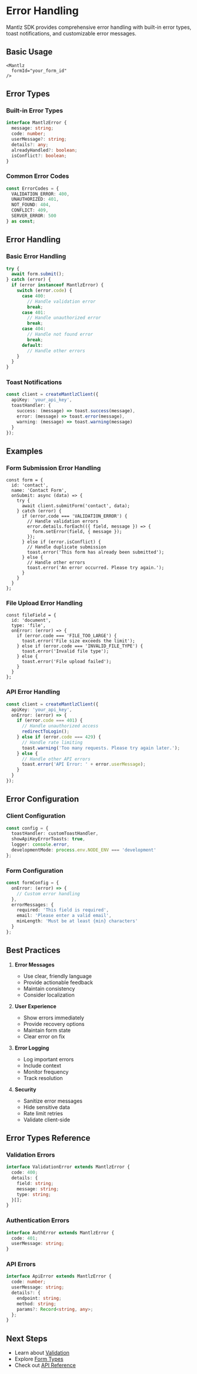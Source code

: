 # Error Handling

Mantlz SDK provides comprehensive error handling with built-in error types, toast notifications, and customizable error messages.

## Basic Usage

```tsx
<Mantlz 
  formId="your_form_id"
/>
```

## Error Types

### Built-in Error Types

```typescript
interface MantlzError {
  message: string;
  code: number;
  userMessage?: string;
  details?: any;
  alreadyHandled?: boolean;
  isConflict?: boolean;
}
```

### Common Error Codes

```typescript
const ErrorCodes = {
  VALIDATION_ERROR: 400,
  UNAUTHORIZED: 401,
  NOT_FOUND: 404,
  CONFLICT: 409,
  SERVER_ERROR: 500
} as const;
```

## Error Handling

### Basic Error Handling

```typescript
try {
  await form.submit();
} catch (error) {
  if (error instanceof MantlzError) {
    switch (error.code) {
      case 400:
        // Handle validation error
        break;
      case 401:
        // Handle unauthorized error
        break;
      case 404:
        // Handle not found error
        break;
      default:
        // Handle other errors
    }
  }
}
```

### Toast Notifications

```typescript
const client = createMantlzClient({
  apiKey: 'your_api_key',
  toastHandler: {
    success: (message) => toast.success(message),
    error: (message) => toast.error(message),
    warning: (message) => toast.warning(message)
  }
});
```

## Examples

### Form Submission Error Handling

```tsx
const form = {
  id: 'contact',
  name: 'Contact Form',
  onSubmit: async (data) => {
    try {
      await client.submitForm('contact', data);
    } catch (error) {
      if (error.code === 'VALIDATION_ERROR') {
        // Handle validation errors
        error.details.forEach(({ field, message }) => {
          form.setError(field, { message });
        });
      } else if (error.isConflict) {
        // Handle duplicate submission
        toast.error('This form has already been submitted');
      } else {
        // Handle other errors
        toast.error('An error occurred. Please try again.');
      }
    }
  }
};
```

### File Upload Error Handling

```tsx
const fileField = {
  id: 'document',
  type: 'file',
  onError: (error) => {
    if (error.code === 'FILE_TOO_LARGE') {
      toast.error('File size exceeds the limit');
    } else if (error.code === 'INVALID_FILE_TYPE') {
      toast.error('Invalid file type');
    } else {
      toast.error('File upload failed');
    }
  }
};
```

### API Error Handling

```typescript
const client = createMantlzClient({
  apiKey: 'your_api_key',
  onError: (error) => {
    if (error.code === 401) {
      // Handle unauthorized access
      redirectToLogin();
    } else if (error.code === 429) {
      // Handle rate limiting
      toast.warning('Too many requests. Please try again later.');
    } else {
      // Handle other API errors
      toast.error('API Error: ' + error.userMessage);
    }
  }
});
```

## Error Configuration

### Client Configuration

```typescript
const config = {
  toastHandler: customToastHandler,
  showApiKeyErrorToasts: true,
  logger: console.error,
  developmentMode: process.env.NODE_ENV === 'development'
};
```

### Form Configuration

```typescript
const formConfig = {
  onError: (error) => {
    // Custom error handling
  },
  errorMessages: {
    required: 'This field is required',
    email: 'Please enter a valid email',
    minLength: 'Must be at least {min} characters'
  }
};
```

## Best Practices

1. **Error Messages**
   - Use clear, friendly language
   - Provide actionable feedback
   - Maintain consistency
   - Consider localization

2. **User Experience**
   - Show errors immediately
   - Provide recovery options
   - Maintain form state
   - Clear error on fix

3. **Error Logging**
   - Log important errors
   - Include context
   - Monitor frequency
   - Track resolution

4. **Security**
   - Sanitize error messages
   - Hide sensitive data
   - Rate limit retries
   - Validate client-side

## Error Types Reference

### Validation Errors

```typescript
interface ValidationError extends MantlzError {
  code: 400;
  details: {
    field: string;
    message: string;
    type: string;
  }[];
}
```

### Authentication Errors

```typescript
interface AuthError extends MantlzError {
  code: 401;
  userMessage: string;
}
```

### API Errors

```typescript
interface ApiError extends MantlzError {
  code: number;
  userMessage: string;
  details?: {
    endpoint: string;
    method: string;
    params?: Record<string, any>;
  };
}
```

## Next Steps

- Learn about [Validation](/docs/features/validation)
- Explore [Form Types](/docs/features/form-types)
- Check out [API Reference](/docs/api-reference) 